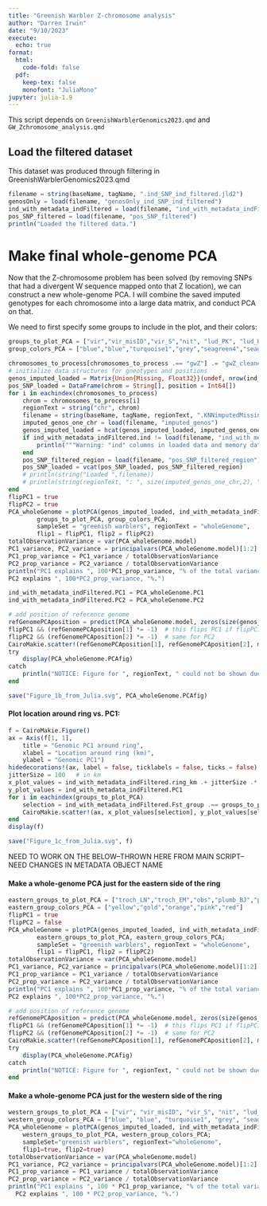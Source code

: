 ```yaml
---
title: "Greenish Warbler Z-chromosome analysis"
author: "Darren Irwin"
date: "9/10/2023"
execute:
  echo: true
format:
  html:
    code-fold: false
  pdf:
    keep-tex: false
    monofont: "JuliaMono"
jupyter: julia-1.9
---
```


This script depends on `GreenishWarblerGenomics2023.qmd` and `GW_Zchromosome_analysis.qmd`

## Load the filtered dataset

This dataset was produced through filtering in GreenishWarblerGenomics2023.qmd

```julia
filename = string(baseName, tagName, ".ind_SNP_ind_filtered.jld2")
genosOnly = load(filename, "genosOnly_ind_SNP_ind_filtered")
ind_with_metadata_indFiltered = load(filename, "ind_with_metadata_indFiltered")
pos_SNP_filtered = load(filename, "pos_SNP_filtered")
println("Loaded the filtered data.")
```

# Make final whole-genome PCA 

Now that the Z-chromosome problem has been solved (by removing SNPs 
that had a divergent W sequence mapped onto that Z location), we can construct
a new whole-genome PCA. I will combine the saved imputed genotypes for 
each chromosome into a large data matrix, and conduct PCA on that.

We need to first specify some groups to include in the plot, and their colors:

```julia
groups_to_plot_PCA = ["vir","vir_misID","vir_S","nit", "lud_PK", "lud_KS", "lud_central", "lud_Sath", "lud_ML","troch_west","troch_LN","troch_EM","obs","plumb_BJ","plumb","plumb_vir"]
group_colors_PCA = ["blue","blue","turquoise1","grey","seagreen4","seagreen3","seagreen2","olivedrab3","olivedrab2","olivedrab1","yellow","gold","orange","pink","red","purple"];
```

```julia
chromosomes_to_process[chromosomes_to_process .== "gwZ"] .= "gwZ_cleaned"
# initialize data structures for gneotypes and positions
genos_imputed_loaded = Matrix{Union{Missing, Float32}}(undef, nrow(ind_with_metadata_indFiltered), 0)
pos_SNP_loaded = DataFrame(chrom = String[], position = Int64[])
for i in eachindex(chromosomes_to_process)
    chrom = chromosomes_to_process[i]
    regionText = string("chr", chrom)
    filename = string(baseName, tagName, regionText, ".KNNimputedMissing.jld2")
    imputed_genos_one_chr = load(filename, "imputed_genos")
    genos_imputed_loaded = hcat(genos_imputed_loaded, imputed_genos_one_chr)
    if ind_with_metadata_indFiltered.ind != load(filename, "ind_with_metadata_indFiltered")[:, :ind]
        println("""Warning: "ind" columns in loaded data and memory data don't match.""")
    end
    pos_SNP_filtered_region = load(filename, "pos_SNP_filtered_region")
    pos_SNP_loaded = vcat(pos_SNP_loaded, pos_SNP_filtered_region)
    # println(string("Loaded ",filename))
    # println(string(regionText, ": ", size(imputed_genos_one_chr,2), " SNPs from ", size(imputed_genos_one_chr,1), " individuals"))
end
flipPC1 = true
flipPC2 = true
PCA_wholeGenome = plotPCA(genos_imputed_loaded, ind_with_metadata_indFiltered, 
        groups_to_plot_PCA, group_colors_PCA; 
        sampleSet = "greenish warblers", regionText = "wholeGenome",
        flip1 = flipPC1, flip2 = flipPC2)
totalObservationVariance = var(PCA_wholeGenome.model) 
PC1_variance, PC2_variance = principalvars(PCA_wholeGenome.model)[1:2]
PC1_prop_variance = PC1_variance / totalObservationVariance
PC2_prop_variance = PC2_variance / totalObservationVariance
println("PC1 explains ", 100*PC1_prop_variance, "% of the total variance.
PC2 explains ", 100*PC2_prop_variance, "%.")

ind_with_metadata_indFiltered.PC1 = PCA_wholeGenome.PC1
ind_with_metadata_indFiltered.PC2 = PCA_wholeGenome.PC2

# add position of reference genome
refGenomePCAposition = predict(PCA_wholeGenome.model, zeros(size(genos_imputed_loaded, 2)))
flipPC1 && (refGenomePCAposition[1] *= -1)  # this flips PC1 if flipPC1 = true
flipPC2 && (refGenomePCAposition[2] *= -1)  # same for PC2
CairoMakie.scatter!(refGenomePCAposition[1], refGenomePCAposition[2], marker = :diamond, color="black", markersize=15, strokewidth=0.5)
try
    display(PCA_wholeGenome.PCAfig)
catch
    println("NOTICE: Figure for ", regionText, " could not be shown due to an unknown error.")
end

save("Figure_1b_from_Julia.svg", PCA_wholeGenome.PCAfig)
```



#### Plot location around ring vs. PC1:

```julia
f = CairoMakie.Figure()
ax = Axis(f[1, 1],
    title = "Genomic PC1 around ring",
    xlabel = "Location around ring (km)",
    ylabel = "Genomic PC1")
hidedecorations!(ax, label = false, ticklabels = false, ticks = false) # hide background lattice
jitterSize = 100   # in km
x_plot_values = ind_with_metadata_indFiltered.ring_km .+ jitterSize .* (rand(length(ind_with_metadata_indFiltered.PC1)) .- 0.5)
y_plot_values = ind_with_metadata_indFiltered.PC1
for i in eachindex(groups_to_plot_PCA) 
    selection = ind_with_metadata_indFiltered.Fst_group .== groups_to_plot_PCA[i]
    CairoMakie.scatter!(ax, x_plot_values[selection], y_plot_values[selection], marker = :diamond, color=group_colors_PCA[i], markersize=10, strokewidth=0.5)
end
display(f)

save("Figure_1c_from_Julia.svg", f)
```


NEED TO WORK ON THE BELOW--THROWN HERE FROM MAIN SCRIPT--NEED CHANGES IN METADATA OBJECT NAME



#### Make a whole-genome PCA just for the eastern side of the ring

```julia
eastern_groups_to_plot_PCA = ["troch_LN","troch_EM","obs","plumb_BJ","plumb"]
eastern_group_colors_PCA = ["yellow","gold","orange","pink","red"]
flipPC1 = true
flipPC2 = false
PCA_wholeGenome = plotPCA(genos_imputed_loaded, ind_with_metadata_indFiltered, 
        eastern_groups_to_plot_PCA, eastern_group_colors_PCA; 
        sampleSet = "greenish warblers", regionText = "wholeGenome",
        flip1 = flipPC1, flip2 = flipPC2)
totalObservationVariance = var(PCA_wholeGenome.model) 
PC1_variance, PC2_variance = principalvars(PCA_wholeGenome.model)[1:2]
PC1_prop_variance = PC1_variance / totalObservationVariance
PC2_prop_variance = PC2_variance / totalObservationVariance
println("PC1 explains ", 100*PC1_prop_variance, "% of the total variance.
PC2 explains ", 100*PC2_prop_variance, "%.")

# add position of reference genome
refGenomePCAposition = predict(PCA_wholeGenome.model, zeros(size(genos_imputed_loaded, 2)))
flipPC1 && (refGenomePCAposition[1] *= -1)  # this flips PC1 if flipPC1 = true
flipPC2 && (refGenomePCAposition[2] *= -1)  # same for PC2
CairoMakie.scatter!(refGenomePCAposition[1], refGenomePCAposition[2], marker = :diamond, color="black", markersize=15, strokewidth=0.5)
try
    display(PCA_wholeGenome.PCAfig)
catch
    println("NOTICE: Figure for ", regionText, " could not be shown due to an unknown error.")
end
```




#### Make a whole-genome PCA just for the western side of the ring

```julia
western_groups_to_plot_PCA = ["vir", "vir_misID", "vir_S", "nit", "lud_PK", "lud_KS", "lud_central", "lud_Sath", "lud_ML", "troch_west", "troch_LN"]
western_group_colors_PCA = ["blue", "blue", "turquoise1", "grey", "seagreen4", "seagreen3", "seagreen2", "olivedrab3", "olivedrab2", "olivedrab1", "yellow"]
PCA_wholeGenome = plotPCA(genos_imputed_loaded, ind_with_metadata_indFiltered,
    western_groups_to_plot_PCA, western_group_colors_PCA;
    sampleSet="greenish warblers", regionText="wholeGenome",
    flip1=true, flip2=true)
totalObservationVariance = var(PCA_wholeGenome.model)
PC1_variance, PC2_variance = principalvars(PCA_wholeGenome.model)[1:2]
PC1_prop_variance = PC1_variance / totalObservationVariance
PC2_prop_variance = PC2_variance / totalObservationVariance
println("PC1 explains ", 100 * PC1_prop_variance, "% of the total variance.
  PC2 explains ", 100 * PC2_prop_variance, "%.")
```


